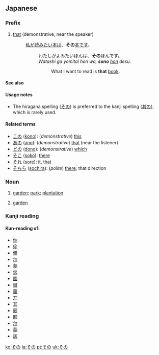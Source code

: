 ==Japanese==
===Prefix===
{{ja-pos|h|prefix|kanji=其の|rom=sono}}

# [[that]] (demonstrative, near the speaker)
#: [[私]]が[[読む|読みたい]][[本]][[は]]、'''その'''[[本]][[です]]。
#:: わたしがよみたいほんは、'''その'''ほんです。
#:: ''Watashi ga yomitai hon wa, '''sono''' [[hon]] desu.''
#::: What I want to read is '''that''' [[book]].

====See also====
{{Japanese demonstratives}}

====Usage notes====
*The hiragana spelling ([[その]]) is preferred to the kanji spelling ([[其の]]), which is rarely used.

====Related terms====
* [[この]] ([[kono]]): (''demonstrative'') [[this]]
* [[あの]] ([[ano]]): (''demonstrative'') [[that]] (near the listener)
* [[どの]] ([[dono]]): (''demonstrative'') [[which]]
* [[そこ]] ([[soko]]): [[there]]
* [[それ]] ([[sore]]): [[it]], [[that]]
* [[そちら]] ([[sochira]]): (''polite'') [[there]]; that direction

===Noun===
{{ja-noun|h|rom=sono}}

# {{ja-def|園}} [[garden]]; [[park]]; [[plantation]]
# {{ja-def|苑}} [[garden]]

===Kanji reading===
{{ja-kanjireading|rom=sono}}

====Kun-reading of:====
* [[你]]
* [[伱]]
* [[儞]]
* [[尓]]
* [[苑]]
* [[您]]
* [[園]]
* [[爾]]
* [[薗]]
* [[丌]]
* [[其]]
* [[厥]]
* [[囿]]
* [[尔]]
* [[菀]]
* [[該]]

[[ko:その]]
[[la:その]]
[[pt:その]]
[[uk:その]]